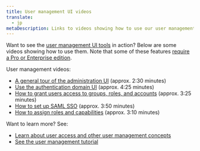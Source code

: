 ```yaml
---
title: User management UI videos
translate:
  - jp
metaDescription: Links to videos showing how to use our user management UI
---
```


Want to see the [user management UI tools](/docs/accounts/accounts-billing/new-relic-one-user-management/user-management-ui-and-tasks#where) in action? Below are some videos showing how to use them. Note that some of these features [require a Pro or Enterprise edition](/docs/accounts/accounts-billing/new-relic-one-pricing-billing/new-relic-one-pricing-billing/#editions).

User management videos:

* [A general tour of the administration UI](/docs/accounts/accounts-billing/general-account-settings/intro-account-settings#video-tour) (approx. 2:30 minutes)
* [Use the authentication domain UI](https://www.youtube.com/watch?v=Z00-KzGh2XY) (approx. 4:25 minutes)
* [How to grant users access to groups, roles, and accounts](https://www.youtube.com/watch?v=dninMzr_zHc) (approx. 3:25 minutes)
* [How to set up SAML SSO](https://www.youtube.com/watch?v=uFjqCQcSo8g) (approx. 3:50 minutes)
* [How to assign roles and capabilities](https://www.youtube.com/watch?v=CBa0jWINQiw) (approx. 3:10 minutes)

Want to learn more? See:

* [Learn about user access and other user management concepts](/docs/accounts/accounts-billing/new-relic-one-user-management/user-management-concepts#understand-concepts)
* [See the user management tutorial](/docs/accounts/accounts-billing/new-relic-one-user-management/tutorial-add-new-user-groups-roles-new-relic-one-user-model)
